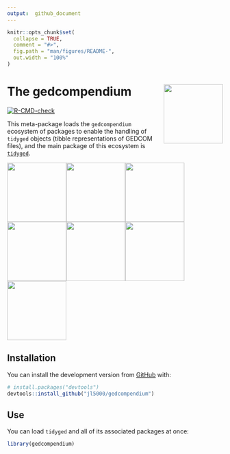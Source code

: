 ```yaml
---
output:  github_document
---
```


<!-- README.md is generated from README.Rmd. Please edit that file -->

```r
knitr::opts_chunk$set(
  collapse = TRUE,
  comment = "#>",
  fig.path = "man/figures/README-",
  out.width = "100%"
)
```

# The gedcompendium <img src='man/figures/logo.png' align="right" height="138" />

<!-- badges: start -->
[![R-CMD-check](https://github.com/jl5000/gedcompendium/workflows/R-CMD-check/badge.svg)](https://github.com/jl5000/gedcompendium/actions)
<!-- badges: end -->

This meta-package loads the `gedcompendium` ecosystem of packages to enable the handling of `tidyged` objects (tibble representations of GEDCOM files), and the main package of this ecosystem is [`tidyged`](https://jl5000.github.io/tidyged/).


<a href="https://github.com/jl5000/tidyged.internals"><img src="https://raw.githubusercontent.com/jl5000/tidyged.internals/main/man/figures/logo.png" align="center" height="138"></a><a href="https://github.com/jl5000/tidyged"><img src="https://raw.githubusercontent.com/jl5000/tidyged/master/man/figures/logo.png" align="center" height="138"></a><a href="https://github.com/jl5000/tidyged.io"><img src="https://raw.githubusercontent.com/jl5000/tidyged.io/main/man/figures/logo.png" align="center" height="138"></a><a href="https://github.com/jl5000/gedcompendium"><img src="https://raw.githubusercontent.com/jl5000/gedcompendium/main/man/figures/logo.png" align="center" height="138"></a><a href="https://github.com/jl5000/visged"><img src="https://raw.githubusercontent.com/jl5000/visged/master/man/figures/logo.png" align="center" height="138"></a><a href="https://github.com/jl5000/autoged"><img src="https://raw.githubusercontent.com/jl5000/autoged/main/man/figures/logo.png" align="center" height="138"></a><a href="https://github.com/jl5000/geddown"><img src="https://raw.githubusercontent.com/jl5000/geddown/main/man/figures/logo.png" align="center" height="138"></a> 

## Installation

You can install the development version from [GitHub](https://github.com/) with:

``` r
# install.packages("devtools")
devtools::install_github("jl5000/gedcompendium")
```

## Use

You can load `tidyged` and all of its associated packages at once:

```r
library(gedcompendium)
```


